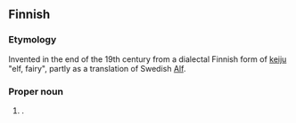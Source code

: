 ==Finnish==

===Etymology===
Invented in the end of the 19th century from a dialectal Finnish form of [[keiju]] "elf, fairy", partly as a translation of Swedish [[Alf]].

===Proper noun===
{{fi-noun|Keijo|type=valo|proper=true}}

# {{given name|male||fi:}}.